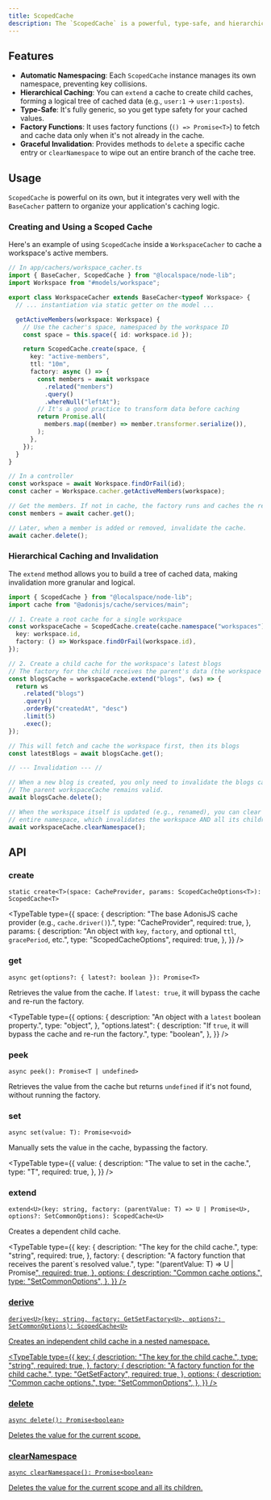 ```yaml
---
title: ScopedCache
description: The `ScopedCache` is a powerful, type-safe, and hierarchical cache manager built on top of the AdonisJS cache provider. It simplifies working with namespaced keys, making it easy to create, manage, and invalidate related cached data.
---
```


## Features

- **Automatic Namespacing**: Each `ScopedCache` instance manages its own namespace, preventing key collisions.
- **Hierarchical Caching**: You can `extend` a cache to create child caches, forming a logical tree of cached data (e.g., `user:1` -> `user:1:posts`).
- **Type-Safe**: It's fully generic, so you get type safety for your cached values.
- **Factory Functions**: It uses factory functions (`() => Promise<T>`) to fetch and cache data only when it's not already in the cache.
- **Graceful Invalidation**: Provides methods to `delete` a specific cache entry or `clearNamespace` to wipe out an entire branch of the cache tree.

## Usage

`ScopedCache` is powerful on its own, but it integrates very well with the `BaseCacher` pattern to organize your application's caching logic.

### Creating and Using a Scoped Cache

Here's an example of using `ScopedCache` inside a `WorkspaceCacher` to cache a workspace's active members.

```typescript
// In app/cachers/workspace_cacher.ts
import { BaseCacher, ScopedCache } from "@localspace/node-lib";
import Workspace from "#models/workspace";

export class WorkspaceCacher extends BaseCacher<typeof Workspace> {
  // ... instantiation via static getter on the model ...

  getActiveMembers(workspace: Workspace) {
    // Use the cacher's space, namespaced by the workspace ID
    const space = this.space({ id: workspace.id });

    return ScopedCache.create(space, {
      key: "active-members",
      ttl: "10m",
      factory: async () => {
        const members = await workspace
          .related("members")
          .query()
          .whereNull("leftAt");
        // It's a good practice to transform data before caching
        return Promise.all(
          members.map((member) => member.transformer.serialize()),
        );
      },
    });
  }
}

// In a controller
const workspace = await Workspace.findOrFail(id);
const cacher = Workspace.cacher.getActiveMembers(workspace);

// Get the members. If not in cache, the factory runs and caches the result.
const members = await cacher.get();

// Later, when a member is added or removed, invalidate the cache.
await cacher.delete();
```

### Hierarchical Caching and Invalidation

The `extend` method allows you to build a tree of cached data, making invalidation more granular and logical.

```typescript
import { ScopedCache } from "@localspace/node-lib";
import cache from "@adonisjs/cache/services/main";

// 1. Create a root cache for a single workspace
const workspaceCache = ScopedCache.create(cache.namespace("workspaces"), {
  key: workspace.id,
  factory: () => Workspace.findOrFail(workspace.id),
});

// 2. Create a child cache for the workspace's latest blogs
// The factory for the child receives the parent's data (the workspace object)
const blogsCache = workspaceCache.extend("blogs", (ws) => {
  return ws
    .related("blogs")
    .query()
    .orderBy("createdAt", "desc")
    .limit(5)
    .exec();
});

// This will fetch and cache the workspace first, then its blogs
const latestBlogs = await blogsCache.get();

// --- Invalidation --- //

// When a new blog is created, you only need to invalidate the blogs cache.
// The parent workspaceCache remains valid.
await blogsCache.delete();

// When the workspace itself is updated (e.g., renamed), you can clear its
// entire namespace, which invalidates the workspace AND all its children (blogs).
await workspaceCache.clearNamespace();
```

## API

### create

`static create<T>(space: CacheProvider, params: ScopedCacheOptions<T>): ScopedCache<T>`

<TypeTable
  type={{
    space: {
      description: "The base AdonisJS cache provider (e.g., `cache.driver()`).",
      type: "CacheProvider",
      required: true,
    },
    params: {
      description:
        "An object with `key`, `factory`, and optional `ttl`, `gracePeriod`, etc.",
      type: "ScopedCacheOptions<T>",
      required: true,
    },
  }}
/>

### get

`async get(options?: { latest?: boolean }): Promise<T>`

Retrieves the value from the cache. If `latest: true`, it will bypass the cache and re-run the factory.

<TypeTable
  type={{
    options: {
      description: "An object with a `latest` boolean property.",
      type: "object",
    },
    "options.latest": {
      description:
        "If `true`, it will bypass the cache and re-run the factory.",
      type: "boolean",
    },
  }}
/>

### peek

`async peek(): Promise<T | undefined>`

Retrieves the value from the cache but returns `undefined` if it's not found, without running the factory.

### set

`async set(value: T): Promise<void>`

Manually sets the value in the cache, bypassing the factory.

<TypeTable
  type={{
    value: {
      description: "The value to set in the cache.",
      type: "T",
      required: true,
    },
  }}
/>

### extend

`extend<U>(key: string, factory: (parentValue: T) => U | Promise<U>, options?: SetCommonOptions): ScopedCache<U>`

Creates a dependent child cache.

<TypeTable
  type={{
    key: {
      description: "The key for the child cache.",
      type: "string",
      required: true,
    },
    factory: {
      description:
        "A factory function that receives the parent`s resolved value.",
      type: "(parentValue: T) => U | Promise<U>",
      required: true,
    },
    options: {
      description: "Common cache options.",
      type: "SetCommonOptions",
    },
  }}
/>

### derive

`derive<U>(key: string, factory: GetSetFactory<U>, options?: SetCommonOptions): ScopedCache<U>`

Creates an independent child cache in a nested namespace.

<TypeTable
  type={{
    key: {
      description: "The key for the child cache.",
      type: "string",
      required: true,
    },
    factory: {
      description: "A factory function for the child cache.",
      type: "GetSetFactory<U>",
      required: true,
    },
    options: {
      description: "Common cache options.",
      type: "SetCommonOptions",
    },
  }}
/>

### delete

`async delete(): Promise<boolean>`

Deletes the value for the current scope.

### clearNamespace

`async clearNamespace(): Promise<boolean>`

Deletes the value for the current scope and all its children.
